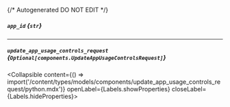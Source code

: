 {/* Autogenerated DO NOT EDIT  */}

##### `app_id` *{`str`}*

---
##### `update_app_usage_controls_request` *{`Optional[components.UpdateAppUsageControlsRequest]`}*
<Collapsible content={() => import('/content/types/models/components/update_app_usage_controls_request/python.mdx')} openLabel={Labels.showProperties} closeLabel={Labels.hideProperties}>
</Collapsible>


